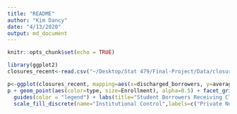 ```yaml
---
title: "README"
author: "Kim Dancy"
date: "4/13/2020"
output: md_document
---
```


```r
knitr::opts_chunk$set(echo = TRUE)
```
```r
library(ggplot2)
closures_recent<-read.csv("~/Desktop/Stat 479/Final-Project/Data/closures_recent")

p<-ggplot(closures_recent, mapping=aes(x=discharged_borrowers, y=average_discharge)) 
p + geom_point(aes(color=type, size=Enrollment), alpha=0.5) + facet_grid(.~level2) + scale_x_log10() + scale_y_continuous(labels=scales::dollar)  + theme(legend.position = "bottom") +
  guides(color = "legend") + labs(title="Student Borrowers Receiving Closed School Discharge and Average Amounts", x="Number of Borrowers Receiving Loan Forgiveness (Log Scale)", y="Average Amount of Debt Forgiven") +
  scale_fill_discrete(name="Institutional Control",labels=c("Private Nonprofit", "Private For-Profit", "Public"))


```

